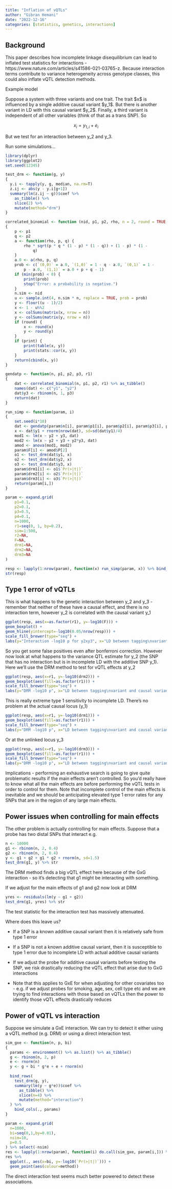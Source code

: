 ```yaml
---
title: "Inflation of vQTLs"
author: "Gibran Hemani"
date: "2022-12-16"
categories: [statistics, genetics, interactions]
---
```


## Background

This paper describes how incomplete linkage disequilibrium can lead to inflated test statistics for interactions - https://www.nature.com/articles/s41586-021-03765-z. Because interaction terms contribute to variance heterogeneity across genotype classes, this could also inflate vQTL detection methods.

Example model

Suppose a system with three variants and one trait. The trait \$x\$ is influenced by a single additive causal variant \$y_1\$. But there is another variant in LD with this causal variant \$y_2\$. Finally, a third variant is independent of all other variables (think of that as a trans SNP). So

$$
x_i = y_{1,i} + e_i
$$

But we test for an interaction between y_2 and y_3.

Run some simulations...

```r
library(dplyr)
library(ggplot2)
set.seed(12345)

test_drm <- function(g, y)
{
  y.i <- tapply(y, g, median, na.rm=T)  
  z.ij <- abs(y - y.i[g+1])
  summary(lm(z.ij ~ g))$coef %>%
    as_tibble() %>%
    slice(2) %>%
    mutate(method="drm")
}

correlated_binomial <- function (nid, p1, p2, rho, n = 2, round = TRUE, print = FALSE) 
{
    p <- p1
    q <- p2
    a <- function(rho, p, q) {
        rho * sqrt(p * q * (1 - p) * (1 - q)) + (1 - p) * (1 - 
            q)
    }
    a.0 <- a(rho, p, q)
    prob <- c(`(0,0)` = a.0, `(1,0)` = 1 - q - a.0, `(0,1)` = 1 - 
        p - a.0, `(1,1)` = a.0 + p + q - 1)
    if (min(prob) < 0) {
        print(prob)
        stop("Error: a probability is negative.")
    }
    n.sim <- nid
    u <- sample.int(4, n.sim * n, replace = TRUE, prob = prob)
    y <- floor((u - 1)/2)
    x <- 1 - u%%2
    x <- colSums(matrix(x, nrow = n))
    y <- colSums(matrix(y, nrow = n))
    if (round) {
        x <- round(x)
        y <- round(y)
    }
    if (print) {
        print(table(x, y))
        print(stats::cor(x, y))
    }
    return(cbind(x, y))
}

gendatp <- function(n, p1, p2, p3, r1)
{
	dat <- correlated_binomial(n, p1, p2, r1) %>% as_tibble()
	names(dat) <- c("y1", "y2")
	dat$y3 <- rbinom(n, 1, p3)
	return(dat)
}

run_simp <- function(param, i)
{
	set.seed(i*10)
	dat <- gendatp(param$n[i], param$p1[i], param$p2[i], param$p3[i], param$r1[i])
	x <- dat$y1 + rnorm(nrow(dat), sd=sd(dat$y1)/4)
	mod1 <- lm(x ~ y2 + y3, dat)
	mod2 <- lm(x ~ y2 + y3 + y2*y3, dat)
	amod <- anova(mod1, mod2)
	param$F[i] <- amod$P[2]
	o1 <- test_drm(dat$y1, x)
	o2 <- test_drm(dat$y2, x)
	o3 <- test_drm(dat$y3, x)
	param$drm1[i] <- o1$`Pr(>|t|)`
	param$drm2[i] <- o2$`Pr(>|t|)`
	param$drm3[i] <- o3$`Pr(>|t|)`
	return(param[i,])
}

param <- expand.grid(
	p1=0.1,
	p2=0.1,
	p3=0.5,
	p4=0.1,
	n=1000,
	r1=seq(0, 1, by=0.2),
	sim=1:500,
	r2=NA,
	F=NA,
	drm1=NA,
	drm2=NA,
	drm3=NA
)

resp <- lapply(1:nrow(param), function(x) run_simp(param, x)) %>% bind_rows()
str(resp)
```

## Type 1 error of vQTLs

This is what happens to the genetic interaction between y_2 and y_3 - remember that neither of these have a causal effect, and there is no interaction term, however y_2 is correlated with the causal variant y_1

```r
ggplot(resp, aes(x=as.factor(r1), y=-log10(F))) +
geom_boxplot() +
geom_hline(yintercept=-log10(0.05/nrow(resp))) +
scale_fill_brewer(type="seq") +
labs(y="Interaction -log10 p for y2xy3", x="LD between tagging\nvariant and causal variant")
```

So you get some false positives even after bonferroni correction. However now look at what happens to the variance QTL estimate for y_2 (the SNP that has no interaction but is in incomplete LD with the additive SNP y_1). Here we'll use the DRM method to test for vQTL effects at y_2

```r
ggplot(resp, aes(x=r1, y=-log10(drm2))) +
geom_boxplot(aes(fill=as.factor(r1))) +
scale_fill_brewer(type="seq") +
labs(y="DRM -log10 p", x="LD between tagging\nvariant and causal variant", fill="")
```

This is really extreme type 1 sensitivity to incomplete LD. There's no problem at the actual causal locus (y_1)

```r
ggplot(resp, aes(x=r1, y=-log10(drm1))) +
geom_boxplot(aes(fill=as.factor(r1))) +
scale_fill_brewer(type="seq") +
labs(y="DRM -log10 p", x="LD between tagging\nvariant and causal variant", fill="")
```

Or at the unlinked locus y_3

```r
ggplot(resp, aes(x=r1, y=-log10(drm3))) +
geom_boxplot(aes(fill=as.factor(r1))) +
scale_fill_brewer(type="seq") +
labs(y="DRM -log10 p", x="LD between tagging\nvariant and causal variant", fill="")
```

Implications - performing an exhaustive search is going to give quite problematic results if the main effects aren't controlled. So you'd really have to know what all the main effects are before performing the vQTL tests in order to control for them. Note that incomplete control of the main effects is inevitable and we should be anticipating elevated type 1 error rates for any SNPs that are in the region of any large main effects.

## Power issues when controlling for main effects

The other problem is actually controlling for main effects. Suppose that a probe has two distal SNPs that interact e.g.

```r
n <- 10000
g1 <- rbinom(n, 2, 0.4)
g2 <- rbinom(n, 2, 0.4)
y <- g1 + g2 + g1 * g2 + rnorm(n, sd=1.5)
test_drm(g1, y) %>% str
```

The DRM method finds a big vQTL effect here because of the GxG interaction - so it's detecting that g1 might be interacting with something.

If we adjust for the main effects of g1 and g2 now look at DRM

```r
yres <- residuals(lm(y ~ g1 + g2))
test_drm(g1, yres) %>% str
```

The test statistic for the interaction test has massively attenuated.

Where does this leave us?

-   If a SNP is a known additive causal variant then it is relatively safe from type 1 error

-   If a SNP is not a known additive causal variant, then it is susceptible to type 1 error due to incomplete LD with actual additive causal variants

-   If we adjust the probe for additive causal variants before testing the SNP, we risk drastically reducing the vQTL effect that arise due to GxG interactions

-   Note that this applies to GxE for when adjusting for other covariates too - e.g. if we adjust probes for smoking, age, sex, cell type etc and we are trying to find interactions with those based on vQTLs then the power to identify those vQTL effects drastically reduces

## Power of vQTL vs interaction

Suppose we simulate a GxE interaction. We can try to detect it either using a vQTL method (e.g. DRM) or using a direct interaction test.

```r
sim_gxe <- function(n, p, bi)
{
  params <- environment() %>% as.list() %>% as_tibble()
  g <- rbinom(n, 2, p)
  e <- rnorm(n)
  y <- g + bi * g*e + e + rnorm(n)
  
  bind_rows(
    test_drm(g, y),
    summary(lm(y ~ g*e))$coef %>%
      as_tibble() %>%
      slice(n=4) %>%
      mutate(method="interaction")
  ) %>%
    bind_cols(., params)
}

param <- expand.grid(
  n=1000,
  bi=seq(0,1,by=0.01),
  nsim=10,
  p=0.5
) %>% select(-nsim)
res <- lapply(1:nrow(param), function(i) do.call(sim_gxe, param[i,])) %>% bind_rows()
res %>%
  ggplot(., aes(x=bi, y=-log10(`Pr(>|t|)`))) +
  geom_point(aes(colour=method))
```

The direct interaction test seems much better powered to detect these associations.
